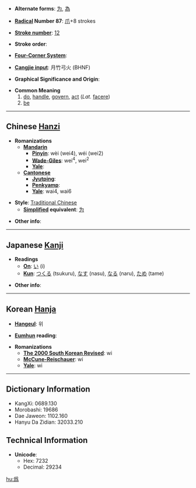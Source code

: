* '''Alternate forms''': [[为]], [[為]]

* '''[[Wiktionary:Chinese radical index| Radical]] Number 87''': [[Wiktionary:Chinese radical index 爪|爪]]+8 strokes

* '''[[Wiktionary:Chinese total strokes index|Stroke number]]''': [[Wiktionary:Chinese total strokes index 12|12]]

* '''Stroke order''': 

* '''[[Wiktionary:Chinese four corner index|Four-Corner System]]''': 

* '''[[Wiktionary:Chinese Cangjie index|Cangjie input]]''': 月竹弓火 (BHNF)

* '''Graphical Significance and Origin''': 

* '''Common Meaning'''
*# [[do]], [[handle]], [[govern]], [[act]] (''Lat.'' [[facere]])
*# [[be]]

----

== Chinese [[Hanzi]] ==

* '''Romanizations'''
** '''[[Mandarin]]'''
*** '''[[Pinyin]]''': wèi (wei4), wéi (wei2)
*** '''[[Wade-Giles]]''': wei<sup>4</sup>, wei<sup>2</sup>
*** '''[[Yale]]''': 
** '''[[Cantonese]]'''
*** '''[[Jyutping]]''':
*** '''[[Penkyamp]]''': 
*** '''[[Yale]]''': wai4, wai6

* '''Style''': [[Traditional Chinese]] 
** '''[[Simplified Chinese|Simplified]] equivalent''': [[为]]

* '''Other info''': 

----

== Japanese [[Kanji]] ==

* '''Readings'''
** '''[[On]]''': [[い]] (i)
** '''[[Kun]]''': [[つくる]] (tsukuru), [[なす]] (nasu), [[なる]] (naru), [[ため]] (tame)

* '''Other info''':  

----

== Korean [[Hanja]] ==

* '''[[Hangeul]]''': 위

* '''[[Eumhun]] reading''': 

* '''Romanizations'''
** '''[[The 2000 South Korean Revised Romanization|The 2000 South Korean Revised]]''': wi
** '''[[McCune-Reischauer]]''': wi
** '''[[Yale]]''': wi

----

== Dictionary Information ==

* KangXi: 0689.130
* Morobashi: 19686
* Dae Jaweon: 1102.160
* Hanyu Da Zidian: 32033.210

== Technical Information ==

* '''Unicode''':
** Hex: 7232
** Decimal: 29234

[[hu:爲]]